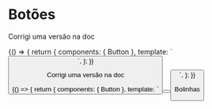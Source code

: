 
<Meta title="Components/Button" component={Button} />

# Botões

Corrigi uma versão na doc

<Story name="Default">
  {() => {
    return {
      components: { Button },
      template: `
        <Button />
      `,
    };
  }}
</Story>


Corrigi uma versão na doc

<Story name="Styles">
  {() => {
    return {
      components: { Button },
      template: `
        <Button />
        <Button />
      `,
    };
  }}
</Story>

Bolinhas
